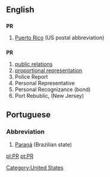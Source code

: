 ==English==
[[Category:United States]]
==={{abbreviation}}===
'''PR'''

# {{geography}} [[Puerto Rico]] (US postal abbreviation)

==={{initialism}}===
'''PR'''

#[[public relations]]
#[[proportional representation]]
#Police Report
#Personal Representative
#Personal Recognizance (bond)
#Port Rebublic, (New Jersey)

==Portuguese==
===Abbreviation===
#[[Paraná]] (Brazilian state)

[[pl:PR]]
[[pt:PR]]